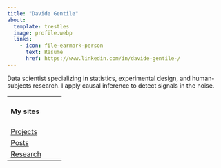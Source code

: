 ```yaml
---
title: "Davide Gentile"
about:
  template: trestles
  image: profile.webp
  links:
    - icon: file-earmark-person
      text: Resume
      href: https://www.linkedin.com/in/davide-gentile-/
---
```


Data scientist specializing in statistics, experimental design, and human-subjects research. I apply causal inference to detect signals in the noise.

+-------------------------------------------------+
| #### My sites                                   |
+-------------------------------------------------+
| [Projects](https://gentiled.github.io/work)     |
+-------------------------------------------------+
| [Posts](https://gentiled.github.io/blog)        |
+-------------------------------------------------+
| [Research](https://gentiled.github.io/research) |
+-------------------------------------------------+
